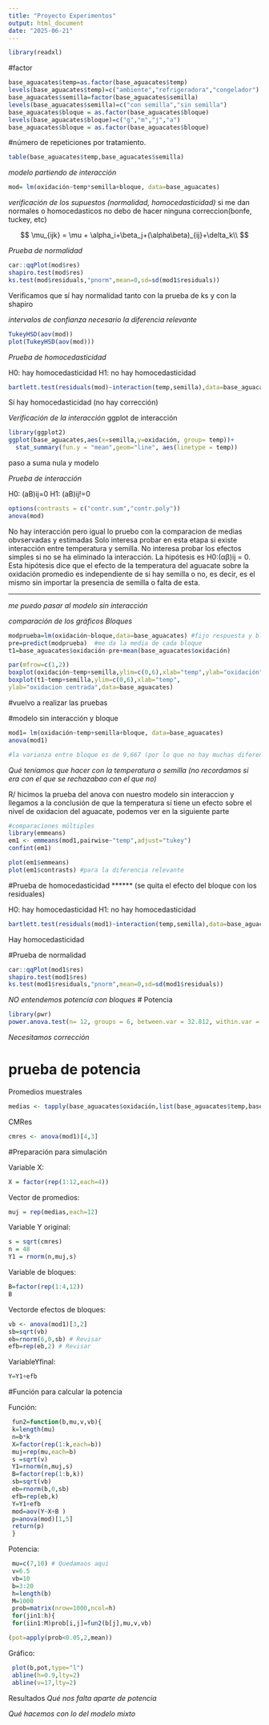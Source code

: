 ```yaml
---
title: "Proyecto Experimentos"
output: html_document
date: "2025-06-21"
---
```


```r
library(readxl)
```

#factor

```r
base_aguacates$temp=as.factor(base_aguacates$temp)
levels(base_aguacates$temp)=c("ambiente","refrigeradora","congelador") 
base_aguacates$semilla=factor(base_aguacates$semilla) 
levels(base_aguacates$semilla)=c("con semilla","sin semilla")
base_aguacates$bloque = as.factor(base_aguacates$bloque)
levels(base_aguacates$bloque)=c("g","m","j","a")
base_aguacates$bloque = as.factor(base_aguacates$bloque)

```


#número de repeticiones por tratamiento.

```r
table(base_aguacates$temp,base_aguacates$semilla)
```

*modelo partiendo de interacción*
```r
mod= lm(oxidación~temp*semilla+bloque, data=base_aguacates)
```


*verificación de los supuestos (normalidad, homocedasticidad)*
si me dan normales o homocedasticos no debo de hacer ninguna correccion(bonfe, tuckey, etc)


$$
\mu_{ijk} = \mu + \alpha_i+\beta_j+(\alpha\beta)_{ij}+\delta_k\\
$$

*Prueba de normalidad*

```r
car::qqPlot(mod$res)
shapiro.test(mod$res)
ks.test(mod$residuals,"pnorm",mean=0,sd=sd(mod1$residuals))
```

Verificamos que sí hay normalidad tanto con la prueba de ks y con la shapiro

*intervalos de confianza necesario la diferencia relevante*
```r
TukeyHSD(aov(mod))
plot(TukeyHSD(aov(mod)))

```


*Prueba de homocedasticidad*

H0: hay homocedasticidad   H1: no hay homocedasticidad
```r
bartlett.test(residuals(mod)~interaction(temp,semilla),data=base_aguacates)
```
Sí hay homocedasticidad (no hay corrección)


*Verificación de la interacción*
ggplot de interacción
```r
library(ggplot2)
ggplot(base_aguacates,aes(x=semilla,y=oxidación, group= temp))+
  stat_summary(fun.y = "mean",geom="line", aes(linetype = temp))
```

paso a suma nula y modelo

*Prueba de interacción*

H0: (aB)ij=0  H1: (aB)ij!=0
```r
options(contrasts = c("contr.sum","contr.poly"))
anova(mod)
```

No hay interacción pero igual lo pruebo con la comparacion de medias obvservadas y estimadas
Solo interesa probar en esta etapa si existe interacción entre temperatura y semilla. No interesa probar los efectos simples si no se ha eliminado la interacción. La hipótesis es H0:(αβ)ij = 0. Esta hipótesis dice que el efecto de la temperatura del aguacate sobre la oxidación  promedio es independiente de si hay semilla o no, es decir, es el mismo sin importar la presencia de semilla o falta de esta.


____________________________________________________________________________________________

*me puedo pasar al modelo sin interacción*

*comparación de los gráficos Bloques*
```r
modprueba=lm(oxidación~bloque,data=base_aguacates) #fijo respuesta y bloque
pre=predict(modprueba)  #me da la media de cada bloque
t1=base_aguacates$oxidación-pre+mean(base_aguacates$oxidación)
```

```r
par(mfrow=c(1,2))
boxplot(oxidación~temp+semilla,ylim=c(0,6),xlab="temp",ylab="oxidación",data=base_aguacates)
boxplot(t1~temp+semilla,ylim=c(0,6),xlab="temp",
ylab="oxidacion centrada",data=base_aguacates)
```


#vuelvo a realizar las pruebas

#modelo sin interacción y bloque
```r
mod1= lm(oxidación~temp+semilla+bloque, data=base_aguacates)
anova(mod1)

#la varianza entre bloque es de 9,667 (por lo que no hay muchas diferencias de entre bloques)
```
*Qué teníamos que hacer con la temperatura o semilla (no recordamos si era con el que se rechazabao con el que no)*

R/ hicimos la prueba del anova con nuestro modelo sin interaccion y llegamos a la conclusión de que la temperatura sí tiene un efecto sobre el nivel de oxidacion del aguacate, podemos ver en la siguiente parte

```r
#comparaciones múltiples
library(emmeans)
em1 <- emmeans(mod1,pairwise~"temp",adjust="tukey")
confint(em1)
```

```r

plot(em1$emmeans)
plot(em1$contrasts) #para la diferencia relevante


```


#Prueba de homocedasticidad ****** (se quita el efecto del bloque con los residuales)

H0: hay homocedasticidad   H1: no hay homocedasticidad
```r
bartlett.test(residuals(mod1)~interaction(temp,semilla),data=base_aguacates)
```
Hay homocedasticidad

#Prueba de normalidad

```r
car::qqPlot(mod1$res)
shapiro.test(mod1$res)
ks.test(mod1$residuals,"pnorm",mean=0,sd=sd(mod1$residuals))
```



*NO entendemos potencia con bloques*
# Potencia
```r
library(pwr)
power.anova.test(n= 12, groups = 6, between.var = 32.812, within.var = 0.643)
```



*Necesitamos corrección*

# prueba de potencia
 
Promedios muestrales
```r
medias <- tapply(base_aguacates$oxidación,list(base_aguacates$temp,base_aguacates$semilla),mean)
```

CMRes
```r
cmres <- anova(mod1)[4,3]
```

#Preparación para simulación

Variable X:
```r
X = factor(rep(1:12,each=4))
```


Vector de promedios:
```r
muj = rep(medias,each=12)
```

Variable Y original:
```r
s = sqrt(cmres)
n = 48
Y1 = rnorm(n,muj,s)
```

Variable de bloques:
```r
B=factor(rep(1:4,12))
B
```

Vectorde efectos de bloques:
```r
vb <- anova(mod1)[3,2]
sb=sqrt(vb)
eb=rnorm(6,0,sb) # Revisar
efb=rep(eb,2) # Revisar
```

VariableYfinal:
```r
Y=Y1+efb
```

#Función para calcular la potencia

Función:
```r
 fun2=function(b,mu,v,vb){
 k=length(mu)
 n=b*k
 X=factor(rep(1:k,each=b))
 muj=rep(mu,each=b)
 s =sqrt(v)
 Y1=rnorm(n,muj,s)
 B=factor(rep(1:b,k))
 sb=sqrt(vb)
 eb=rnorm(b,0,sb)
 efb=rep(eb,k)
 Y=Y1+efb
 mod=aov(Y~X+B )
 p=anova(mod)[1,5]
 return(p)
 }
```

Potencia:
```r
 mu=c(7,10) # Quedamaos aqui
 v=6.5
 vb=10
 b=3:20
 h=length(b)
 M=1000
 prob=matrix(nrow=1000,ncol=h)
 for(jin1:h){
 for(iin1:M)prob[i,j]=fun2(b[j],mu,v,vb)
```

```r
(pot=apply(prob<0.05,2,mean))
```

Gráfico:
```r
 plot(b,pot,type="l")
 abline(h=0.9,lty=2)
 abline(v=17,lty=2)
```


Resultados
*Qué nos falta aparte de potencia*

*Qué hacemos con lo del modelo mixto*
